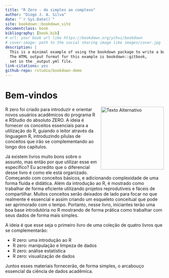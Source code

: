 ```yaml
--- 
title: "R Zero - do simples ao complexo"
author: "Diogo J. A. Silva"
date: "`r Sys.Date()`"
site: bookdown::bookdown_site
documentclass: book
bibliography: [book.bib]
# url: your book url like https://bookdown.org/yihui/bookdown
# cover-image: path to the social sharing image like images/cover.jpg
description: |
  This is a minimal example of using the bookdown package to write a book.
  The HTML output format for this example is bookdown::gitbook,
  set in the _output.yml file.
link-citations: yes
github-repo: rstudio/bookdown-demo
---
```


# Bem-vindos

<img src="img/capa_livro_datavisu.png" alt="Texto Alternativo" style="width: 200px; float: right; margin: 0px 0px 10px 10px;">

R zero foi criado para introduzir e orientar novos usuários acadêmicos do programa R e RStudio do absoluto ZERO. A ideia é fornecer os conceitos essenciais para a utilização do R, guiando o leitor através da linguagem R, introduzindo pílulas de conceitos que irão se complementando ao longo dos capítulos.

Já existem livros muito bons sobre o assunto, mas então por que utilizar esse em específico? Eu acredito que o diferencial desse livro é como ele está organizado. Começando com conceitos básicos, e adicionando complexidade de uma forma fluída e didática. Além da introdução ao R, é mostrado como trabalhar de forma eficiente utilizando projetos reprodutíveis e fáceis de compartilhar. Muitos conceitos serão deixados de lado para focar no que realmente é essencial e assim criando um esqueleto conceitual que pode ser aprimorado com o tempo. Portanto, nesse livro, iniciantes terão uma boa base introdutória no R mostrando de forma prática como trabalhar com seus dados de forma mais simples.

A ideia é que esse seja o primeiro livro de uma coleção de quatro livros que se complementarão:

  - R zero: uma introdução ao R
  - R zero: manipulação e limpeza de dados
  - R zero: análise estatística
  - R zero: visualização de dados
  
Juntos esses materiais fornecerão, de forma simples, o arcabouço essencial da ciência de dados acadêmica.
  